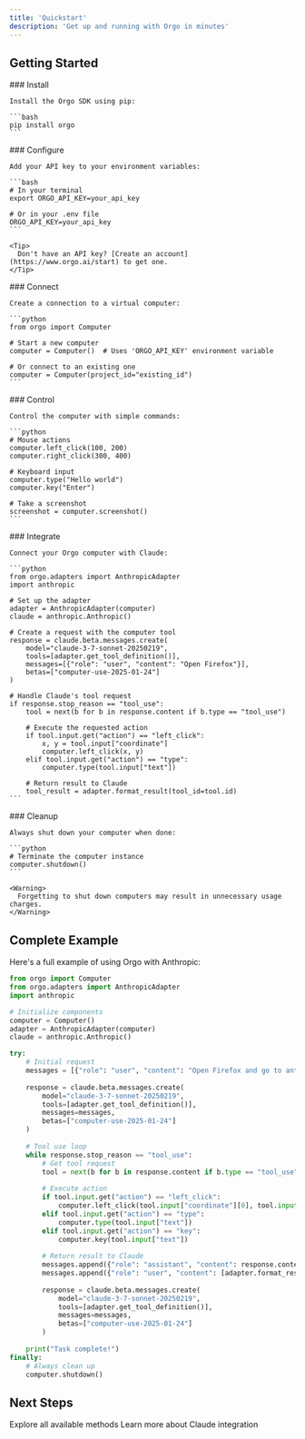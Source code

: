 ```yaml
---
title: 'Quickstart'
description: 'Get up and running with Orgo in minutes'
---
```


## Getting Started

<Steps>
  <Step title="Install the SDK" stepNumber={1}>
    ### Install
    
    Install the Orgo SDK using pip:
    
    ```bash
    pip install orgo
    ```
  </Step>
  
  <Step title="Set up your environment" stepNumber={2}>
    ### Configure
    
    Add your API key to your environment variables:
    
    ```bash
    # In your terminal
    export ORGO_API_KEY=your_api_key
    
    # Or in your .env file
    ORGO_API_KEY=your_api_key
    ```
    
    <Tip>
      Don't have an API key? [Create an account](https://www.orgo.ai/start) to get one.
    </Tip>
  </Step>
  
  <Step title="Connect to a computer" stepNumber={3}>
    ### Connect
    
    Create a connection to a virtual computer:
    
    ```python
    from orgo import Computer
    
    # Start a new computer
    computer = Computer()  # Uses 'ORGO_API_KEY' environment variable
    
    # Or connect to an existing one
    computer = Computer(project_id="existing_id")
    ```
  </Step>
  
  <Step title="Perform actions" stepNumber={4}>
    ### Control
    
    Control the computer with simple commands:
    
    ```python
    # Mouse actions
    computer.left_click(100, 200)
    computer.right_click(300, 400)
    
    # Keyboard input
    computer.type("Hello world")
    computer.key("Enter")
    
    # Take a screenshot
    screenshot = computer.screenshot()
    ```
  </Step>
  
  <Step title="Integrate with Anthropic" stepNumber={5}>
    ### Integrate
    
    Connect your Orgo computer with Claude:
    
    ```python
    from orgo.adapters import AnthropicAdapter
    import anthropic
    
    # Set up the adapter
    adapter = AnthropicAdapter(computer)
    claude = anthropic.Anthropic()
    
    # Create a request with the computer tool
    response = claude.beta.messages.create(
        model="claude-3-7-sonnet-20250219",
        tools=[adapter.get_tool_definition()],
        messages=[{"role": "user", "content": "Open Firefox"}],
        betas=["computer-use-2025-01-24"]
    )
    
    # Handle Claude's tool request
    if response.stop_reason == "tool_use":
        tool = next(b for b in response.content if b.type == "tool_use")
        
        # Execute the requested action
        if tool.input.get("action") == "left_click":
            x, y = tool.input["coordinate"]
            computer.left_click(x, y)
        elif tool.input.get("action") == "type":
            computer.type(tool.input["text"])
        
        # Return result to Claude
        tool_result = adapter.format_result(tool_id=tool.id)
    ```
  </Step>
  
  <Step title="Clean up" stepNumber={6}>
    ### Cleanup
    
    Always shut down your computer when done:
    
    ```python
    # Terminate the computer instance
    computer.shutdown()
    ```
    
    <Warning>
      Forgetting to shut down computers may result in unnecessary usage charges.
    </Warning>
  </Step>
</Steps>

## Complete Example

Here's a full example of using Orgo with Anthropic:

```python
from orgo import Computer
from orgo.adapters import AnthropicAdapter
import anthropic

# Initialize components
computer = Computer()
adapter = AnthropicAdapter(computer)
claude = anthropic.Anthropic()

try:
    # Initial request
    messages = [{"role": "user", "content": "Open Firefox and go to anthropic.com"}]
    
    response = claude.beta.messages.create(
        model="claude-3-7-sonnet-20250219",
        tools=[adapter.get_tool_definition()],
        messages=messages,
        betas=["computer-use-2025-01-24"]
    )
    
    # Tool use loop
    while response.stop_reason == "tool_use":
        # Get tool request
        tool = next(b for b in response.content if b.type == "tool_use")
        
        # Execute action
        if tool.input.get("action") == "left_click":
            computer.left_click(tool.input["coordinate"][0], tool.input["coordinate"][1])
        elif tool.input.get("action") == "type":
            computer.type(tool.input["text"])
        elif tool.input.get("action") == "key":
            computer.key(tool.input["text"])
        
        # Return result to Claude
        messages.append({"role": "assistant", "content": response.content})
        messages.append({"role": "user", "content": [adapter.format_result(tool_id=tool.id)]})
        
        response = claude.beta.messages.create(
            model="claude-3-7-sonnet-20250219",
            tools=[adapter.get_tool_definition()],
            messages=messages,
            betas=["computer-use-2025-01-24"]
        )
    
    print("Task complete!")
finally:
    # Always clean up
    computer.shutdown()
```

## Next Steps

<CardGroup cols={2}>
  <Card
    title="API Reference"
    icon="code"
    href="/api-reference"
  >
    Explore all available methods
  </Card>
  <Card
    title="Anthropic Guide"
    icon="book"
    href="/guides/anthropic-integration"
  >
    Learn more about Claude integration
  </Card>
</CardGroup>
